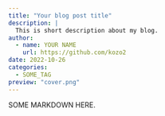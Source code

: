 ```yaml
---
title: "Your blog post title"
description: |
  This is short description about my blog.
author:
  - name: YOUR NAME
    url: https://github.com/kozo2
date: 2022-10-26
categories:
  - SOME_TAG
preview: "cover.png"
---
```


SOME MARKDOWN HERE.
